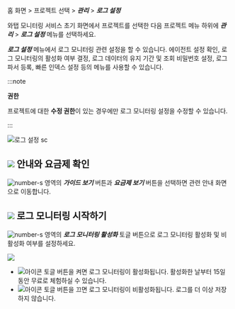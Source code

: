 홈 화면 > 프로젝트 선택 > ***관리*** > ***로그 설정***

와탭 모니터링 서비스 초기 화면에서 프로젝트를 선택한 다음 프로젝트 메뉴 하위에 ***관리*** > ***로그 설정*** 메뉴를 선택하세요. 

***로그 설정*** 메뉴에서 로그 모니터링 관련 설정을 할 수 있습니다. 에이전트 설정 확인, 로그 모니터링의 활성화 여부 결정, 로그 데이터의 유지 기간 및 조회 비밀번호 설정, 로그 파서 등록, 빠른 인덱스 설정 등의 메뉴를 사용할 수 있습니다.

:::note 

**권한**

프로젝트에 대한 **수정 권한**이 있는 경우에만 로그 모니터링 설정을 수정할 수 있습니다.

:::

![로그 설정 sc](/img/log-setting-aws.png) 

## ![](/img/number-01.png) 안내와 요금제 확인

![number-s](/img/number-01.png) 영역의 ***가이드 보기*** 버튼과 ***요금제 보기*** 버튼을 선택하면 관련 안내 화면으로 이동합니다. 

## ![](/img/number-02.png) 로그 모니터링 시작하기

![number-s](/img/number-02.png) 영역의 ***로그 모니터링 활성화*** 토글 버튼으로 로그 모니터링 활성화 및 비활성화 여부를 설정하세요.

![](/img/log-start-aws.png)

* ![아이콘](/img/ic-toggle-on.svg) 토글 버튼을 켜면 로그 모니터링이 활성화됩니다. 활성화한 날부터 15일 동안 무료로 체험하실 수 있습니다.
* ![아이콘](/img/ic-toggle-off.svg) 토글 버튼을 끄면 로그 모니터링이 비활성화됩니다. 로그를 더 이상 저장하지 않습니다.